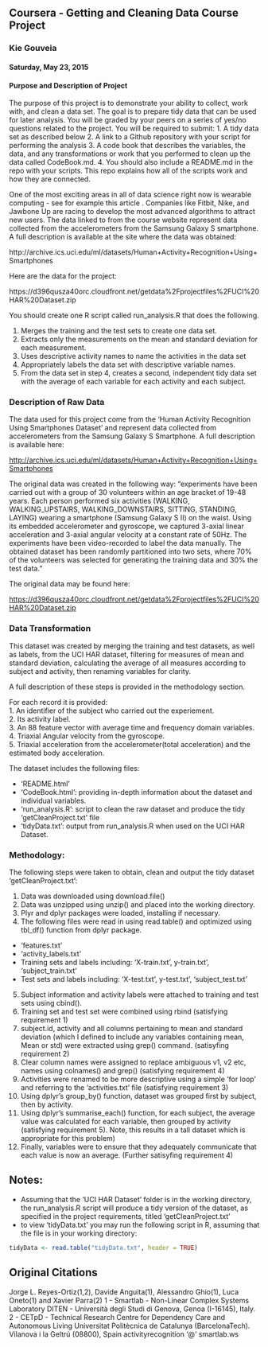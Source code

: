 ## Coursera - Getting and Cleaning Data Course Project
### Kie Gouveia
#### Saturday, May 23, 2015


#### Purpose and Description of Project

The purpose of this project is to demonstrate your ability to collect, work with, and clean a data set. The goal is to prepare tidy data that can be used for later analysis. You will be graded by your peers on a series of yes/no questions related to the project. You will be required to submit: 1. A tidy data set as described below
2. A link to a Github repository with your script for performing the analysis
3. A code book that describes the variables, the data, and any transformations or work that you performed to clean up the data called CodeBook.md. 
4. You should also include a README.md in the repo with your scripts. This repo explains how all of the scripts work and how they are connected. 

One of the most exciting areas in all of data science right now is wearable computing - see for example this article . Companies like Fitbit, Nike, and Jawbone Up are racing to develop the most advanced algorithms to attract new users. The data linked to from the course website represent data collected from the accelerometers from the Samsung Galaxy S smartphone. A full description is available at the site where the data was obtained:

http://archive.ics.uci.edu/ml/datasets/Human+Activity+Recognition+Using+Smartphones

Here are the data for the project:

https://d396qusza40orc.cloudfront.net/getdata%2Fprojectfiles%2FUCI%20HAR%20Dataset.zip

You should create one R script called run_analysis.R that does the following. 

1. Merges the training and the test sets to create one data set.
2. Extracts only the measurements on the mean and standard deviation for each measurement. 
3. Uses descriptive activity names to name the activities in the data set
4. Appropriately labels the data set with descriptive variable names. 
5. From the data set in step 4, creates a second, independent tidy data set with the average of each variable for each activity and each subject.


### Description of Raw Data

The data used for this project come from the 'Human Activity Recognition Using Smartphones Dataset' and represent data collected from accelerometers from the Samsung Galaxy S Smartphone. A full description is available here:

[http://archive.ics.uci.edu/ml/datasets/Human+Activity+Recognition+Using+Smartphones ](http://archive.ics.uci.edu/ml/daasets/Human+Activity+Recognition+Using+Smartphones)

The original data was created in the following way: "experiments have been carried out with a group of 30 volunteers within an age bracket of 19-48 years. Each person performed six activities (WALKING, WALKING_UPSTAIRS, WALKING_DOWNSTAIRS, SITTING, STANDING, LAYING) wearing a smartphone (Samsung Galaxy S II) on the waist. Using its embedded accelerometer and gyroscope, we captured 3-axial linear acceleration and 3-axial angular velocity at a constant rate of 50Hz. The experiments have been video-recorded to label the data manually. The obtained dataset has been randomly partitioned into two sets, where 70% of the volunteers was selected for generating the training data and 30% the test data."

The original data may be found here:

[https://d396qusza40orc.cloudfront.net/getdata%2Fprojectfiles%2FUCI%20HAR%20Dataset.zip](https://d396qusza40orc.cloudfront.net/getdata%2Fprojectfiles%2FUCI%20HAR%20Dataset.zip)

### Data Transformation 

This dataset was created by merging the training and test datasets, as well as labels, from the UCI HAR dataset, filtering for measures of mean and standard deviation, calculating the average of all measures according to subject and activity, then renaming variables for clarity. 

A full description of these steps is provided in the methodology section.

For each record it is provided:  
1. An identifier of the subject who carried out the experiement.   
2.  Its activity label.  
3.  An 88 feature vector with average time and frequency domain variables.  
4.  Triaxial Angular velocity from the gyroscope.  
5.  Triaxial acceleration from the accelerometer(total acceleration) and the estimated body acceleration.   

The dataset includes the following files:

- 'README.html'
- 'CodeBook.html': providing in-depth information about the dataset and individual variables. 
- 'run_analysis.R': script to clean the raw dataset and produce the tidy 'getCleanProject.txt' file
- 'tidyData.txt': output from run_analysis.R when used on the UCI HAR Dataset. 

### Methodology:

The following steps were taken to obtain, clean and output the tidy dataset 'getCleanProject.txt':

1. Data was downloaded using download.file()
2. Data was unzipped using unzip() and placed into the working directory. 
3. Plyr and dplyr packages were loaded, installing if necessary. 
4. The following files were read in using read.table() and optimized using tbl_df() function from dplyr package.
  - 'features.txt'
  - 'activity_labels.txt'
  - Training sets and labels including: 'X-train.txt', y-train.txt', 'subject_train.txt'
  - Test sets and labels including: 'X-test.txt', y-test.txt', 'subject_test.txt'
5. Subject information and activity labels were attached to training and test sets using cbind().
6. Training set and test set were combined using rbind (satisfying requirement 1)
7. subject.id, activity and all columns pertaining to mean and standard deviation (which I defined to include any variables containing mean, Mean or std) were extracted using grep() command. (satisyfing requirement 2)
8. Clear column names were assigned to replace ambiguous v1, v2 etc, names using colnames() and grep() (satisfying requirement 4)
9. Activities were renamed to be more descriptive using a simple 'for loop' and referring to the 'activities.txt' file (satisfying requirement 3)
10. Using dplyr's group_by() function, dataset was grouped first by subject, then by activity.
11. Using dplyr's summarise_each() function, for each subject, the average value was calculated for each variable, then grouped by activity (satisfying requirement 5). Note, this results in a tall dataset which is appropriate for this problem)
12. Finally, variables were  to ensure that they adequately communicate that each value is now an average. (Further satisyfing requirement 4) 

## Notes: 
- Assuming that the 'UCI HAR Dataset' folder is in the working directory, the run_analysis.R script will produce a tidy version of the dataset, as specified in the project requirements, titled 'getCleanProject.txt'
- to view 'tidyData.txt' you may run the following script in R, assuming that the file is in your working directory:

```r

tidyData <- read.table("tidyData.txt", header = TRUE)

```

## Original Citations

Jorge L. Reyes-Ortiz(1,2), Davide Anguita(1), Alessandro Ghio(1), Luca Oneto(1) and Xavier Parra(2)
1 - Smartlab - Non-Linear Complex Systems Laboratory
DITEN - Università  degli Studi di Genova, Genoa (I-16145), Italy. 
2 - CETpD - Technical Research Centre for Dependency Care and Autonomous Living
Universitat Politècnica de Catalunya (BarcelonaTech). Vilanova i la Geltrú (08800), Spain
activityrecognition '@' smartlab.ws 
